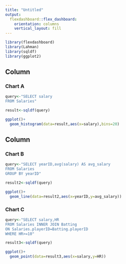 ```yaml
---
title: "Untitled"
output: 
  flexdashboard::flex_dashboard:
    orientation: columns
    vertical_layout: fill
---
```


```r
library(flexdashboard)
library(Lahman)
library(sqldf)
library(ggplot2)
```

Column {data-width=650}
-----------------------------------------------------------------------

### Chart A

```r
query<-"SELECT salary
FROM Salaries"

result<-sqldf(query)

ggplot()+
  geom_histogram(data=result,aes(x=salary),bins=20)
```

Column {data-width=350}
-----------------------------------------------------------------------

### Chart B

```r
query<-"SELECT yearID,avg(salary) AS avg_salary
FROM Salaries
GROUP BY yearID"

result2<-sqldf(query)

ggplot()+
  geom_line(data=result2,aes(x=yearID,y=avg_salary))
```

### Chart C

```r
query<-"SELECT salary,HR
FROM Salaries INNER JOIN Batting
ON Salaries.playerID=Batting.playerID
WHERE HR>=10"

result3<-sqldf(query)

ggplot()+
  geom_point(data=result3,aes(x=salary,y=HR))
```

